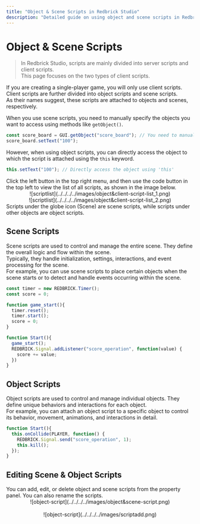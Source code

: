 ```yaml
---
title: "Object & Scene Scripts in Redbrick Studio"
description: "Detailed guide on using object and scene scripts in Redbrick Studio, including examples and best practices."
---
```


# Object & Scene Scripts

> In Redbrick Studio, scripts are mainly divided into server scripts and client scripts.  
> This page focuses on the two types of client scripts.

If you are creating a single-player game, you will only use client scripts.  
Client scripts are further divided into object scripts and scene scripts.  
As their names suggest, these scripts are attached to objects and scenes, respectively.

When you use scene scripts, you need to manually specify the objects you want to access using methods like `getObject()`.

```js showLineNumbers filename="Scene Script"
const score_board = GUI.getObject("score_board"); // You need to manually specify the object to access
score_board.setText("100");
```

However, when using object scripts, you can directly access the object to which the script is attached using the `this` keyword.

```js showLineNumbers copy {2} filename="Object Script for GUI Object score_board"
this.setText("100"); // Directly access the object using 'this'
```

<Callout type="info">
  Click the left button in the top right menu, and then use the code button in the top left to view the list of all scripts, as shown in the image below.
  <br/>
  <center>
    ![scriptlist](../../../../images/object&client-script-list_1.png)
    <br/>
    ![scriptlist](../../../../images/object&client-script-list_2.png)
  </center>
  Scripts under the globe icon (Scene) are scene scripts,  
  while scripts under other objects are object scripts.
</Callout>

## Scene Scripts

Scene scripts are used to control and manage the entire scene. They define the overall logic and flow within the scene.  
Typically, they handle initialization, settings, interactions, and event processing for the scene.  
For example, you can use scene scripts to place certain objects when the scene starts or to detect and handle events occurring within the scene.

```js copy showLineNumbers filename="EX_Scene_Script"
const timer = new REDBRICK.Timer();
const score = 0;

function game_start(){
  timer.reset();
  timer.start();
  score = 0;
}

function Start(){
  game_start();
  REDBRICK.Signal.addListener("score_operation", function(value) {
    score += value;
  })
}
```

## Object Scripts

Object scripts are used to control and manage individual objects. They define unique behaviors and interactions for each object.  
For example, you can attach an object script to a specific object to control its behavior, movement, animations, and interactions in detail.

```js showLineNumbers copy filename="EX_Object_Script"
function Start(){
  this.onCollide(PLAYER, function() {
    REDBRICK.Signal.send("score_operation", 1);
    this.kill();
  });
}
```
  
## Editing Scene & Object Scripts

<Callout type="info">
  You can add, edit, or delete object and scene scripts from the property panel. You can also rename the scripts.
  <br />
  <center>![object-script](../../../../images/object&scene-script.png)</center>
  <br/>
  <center>![object-script](../../../../images/scriptadd.png)</center>
</Callout>
